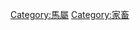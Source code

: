 {{Commons category|Equus asinus}}
{{Category more|驴}}

[[Category:馬屬|Category:馬屬]]
[[Category:家畜|Category:家畜]]